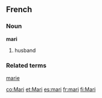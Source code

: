 ==French==
===Noun===
'''mari''' 
#husband

===Related terms===
[[marie]]

[[co:Mari]]
[[et:Mari]]
[[es:mari]]
[[fr:mari]]
[[fi:Mari]]